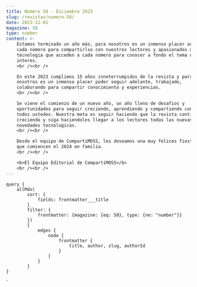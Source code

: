 ```yaml
---
title: Número 58 - Diciembre 2023
slug: /revistas/numero-58/
date: 2023-12-01
magazine: 58
type: number
content: >-
    Estamos terminado un año más, para nosotros es un inmenso placer armar
    cada número para compartirlso con nuestros lectores y apasionados de la
    técnologia que acceden a cada número para conocer a fondo el tema de
    interes.
    <br /><br />

    En este 2023 cumplimos 15 años inneterrumpidos de la revista y para
    nosotros es un inmenso placer poder seguir adelante, trabajado,
    colaborando para compartir conocimiento y experiencias.
    <br /><br />

    Se viene el comienzo de un nuevo año, un año lleno de desafios y
    oportunidades para seguir creciendo, aprendiendo y compartiendo con
    todos ustedes. Nuestra meta es seguir haciendo que la revista continues
    creciendo y siga haciendoles llegar a los lectores todas las nuevas
    novedades tecnologicas.
    <br /><br />

    Desde el equipo de CompartiMOSS, les deseamos una muy felices fiestas y
    que comiencen el 2024 en familia.
    <br /><br />

    <b>El Equipo Editorial de CompartiMOSS</b>    
    <br /><br />
---
```




<NumberHeader frontmatter={props.pageContext.frontmatter} />

<ViewArticles articles={props.data.allMdx} title="Índice" />

<ViewPartners />

    query {
        allMdx(    
            sort: {
                fields: frontmatter___title
            }
            filter: {
                frontmatter: {magazine: {eq: 58}, type: {ne: "number"}}
            }) 
            {
                edges {
                    node {
                        frontmatter {
                            title, author, slug, authorId
                        }      
                    }
                }
            }
    }
`

